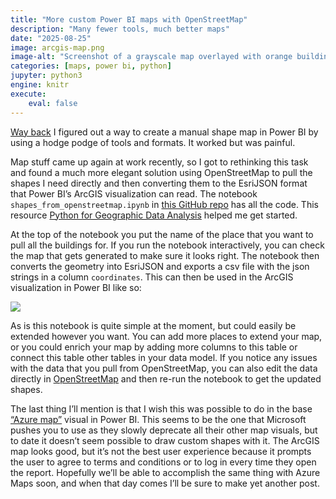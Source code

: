 ```yaml
---
title: "More custom Power BI maps with OpenStreetMap"
description: "Many fewer tools, much better maps"
date: "2025-08-25"
image: arcgis-map.png
image-alt: "Screenshot of a grayscale map overlayed with orange building shapes"
categories: [maps, power bi, python]
jupyter: python3
engine: knitr
execute:
    eval: false
---
```


[Way back](../power-bi-custom-map/index.qmd) I figured out a way to create a manual shape map in Power BI by using a hodge podge of tools and formats. It worked but was painful.

Map stuff came up again at work recently, so I got to rethinking this task and found a much more elegant solution using OpenStreetMap to pull the shapes I need directly and then converting them to the EsriJSON format that Power BI's ArcGIS visualization can read. The notebook `shapes_from_openstreetmap.ipynb` in [this GitHub repo](https://github.com/lindsayevanslee/fun-with-maps) has all the code. This resource [Python for Geographic Data Analysis](https://pythongis.org/part2/chapter-09/nb/00-retrieving-osm-data.html) helped me get started.

At the top of the notebook you put the name of the place that you want to pull all the buildings for. If you run the notebook interactively, you can check the map that gets generated to make sure it looks right. The notebook then converts the geometry into EsriJSON and exports a csv file with the json strings in a column `coordinates`. This can then be used in the ArcGIS visualization in Power BI like so:

![](powerbi-map.png){fig-alt="Screenshot of a Power BI report showing an ArcGIS grayscale map overlayed with orange building shapes"}

As is this notebook is quite simple at the moment, but could easily be extended however you want. You can add more places to extend your map, or you could enrich your map by adding more columns to this table or connect this table other tables in your data model. If you notice any issues with the data that you pull from OpenStreetMap, you can also edit the data directly in [OpenStreetMap](https://www.openstreetmap.org/about) and then re-run the notebook to get the updated shapes.

The last thing I'll mention is that I wish this was possible to do in the base ["Azure map"](https://learn.microsoft.com/en-us/azure/azure-maps/power-bi-visual-get-started) visual in Power BI. This seems to be the one that Microsoft pushes you to use as they slowly deprecate all their other map visuals, but to date it doesn't seem possible to draw custom shapes with it. The ArcGIS map looks good, but it's not the best user experience because it prompts the user to agree to terms and conditions or to log in every time they open the report. Hopefully we'll be able to accomplish the same thing with Azure Maps soon, and when that day comes I'll be sure to make yet another post.
